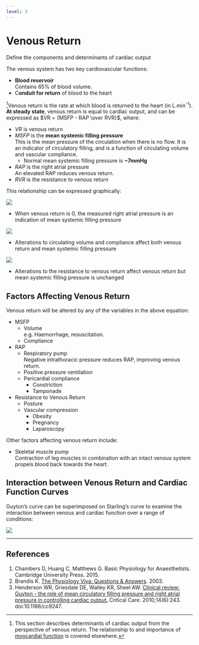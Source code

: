 ```yaml
---
level: 3
---
```


# Venous Return

:::CICM
Define the components and determinants of cardiac output
:::

The venous system has two key cardiovascular functions:

* **Blood reservoir**\
Contains 65% of blood volume.
* C**onduit for return** of blood to the heart

^[This section describes determinants of cardiac output from the perspective of venous return. The relationship to and importance of [myocardial function](determinants_of_cardiac_output.md) is covered elsewhere.]Venous return is the rate at which blood is returned to the heart (in L.min^-1^). **At steady state**, venous return is equal to cardiac output, and can be expressed as $VR = {MSFP - RAP \over RVR}$, where:

* $VR$ is venous return
* $MSFP$ is the **mean systemic filling pressure**\
This is the mean pressure of the circulation when there is no flow. It is an indicator of circulatory filling, and is a function of circulating volume and vascular compliance.
    * Normal mean systemic filling pressure is **~7mmHg**\
* $RAP$ is the right atrial pressure\
An elevated RAP reduces venous return.
* $RVR$ is the resistance to venous return

This relationship can be expressed graphically:

<img src="resources/venous-return.svg">

* When venous return is 0, the measured right atrial pressure is an indication of mean systemic filling pressure

<img src="resources/venous-return-comp.svg">

* Alterations to circulating volume and compliance affect both venous return and mean systemic filling pressure

<img src="resources/venous-return-rvr.svg">

* Alterations to the resistance to venous return affect venous return but mean systemic filling pressure is unchanged

## Factors Affecting Venous Return

Venous return will be altered by any of the variables in the above equation:

* MSFP
    * Volume\
    e.g. Haemorrhage, resuscitation.
    * Compliance\
* RAP
    * Respiratory pump\
    Negative intrathoracic pressure reduces RAP, improving venous return.
    * Positive pressure ventilation
    * Pericardial compliance
        * Constriction
        * Tamponade
* Resistance to Venous Return
    * Posture
    * Vascular compression
        * Obesity
        * Pregnancy
        * Laparoscopy

Other factors affecting venous return include:

* Skeletal muscle pump\
Contraction of leg muscles in combination with an intact venous system propels blood back towards the heart.


## Interaction between Venous Return and Cardiac Function Curves

Guyton's curve can be superimposed on Starling's curve to examine the interaction between venous and cardiac function over a range of conditions:

<img src="resources/cardiac-function.svg">


---

## References


1. Chambers D, Huang C, Matthews G. Basic Physiology for Anaesthetists. Cambridge University Press. 2015.
2. Brandis K. [The Physiology Viva: Questions & Answers](http://www.anaesthesiamcq.com/vivabook.php). 2003.
3. Henderson WR, Griesdale DE, Walley KR, Sheel AW. [Clinical review: Guyton - the role of mean circulatory filling pressure and right atrial pressure in controlling cardiac output.](https://www.ncbi.nlm.nih.gov/pmc/articles/PMC3220048/) Critical Care. 2010;14(6):243. doi:10.1186/cc9247.